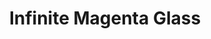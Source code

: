 ---
title: "Infinite Magenta Glass"
images:
  color: "MUfCHtba5zu7uwgsbQa9zB31IA7RCkpPrf54is9jTwHgE8Zt"
  item: "MUfCHtba5zu7GD2TQjyBuf3Es8DIPkGeT1dyAiC5hgFrVa74"
type: "magic/infinite"
crate: "glass"
unmodifiable: true
winChance: 6
---